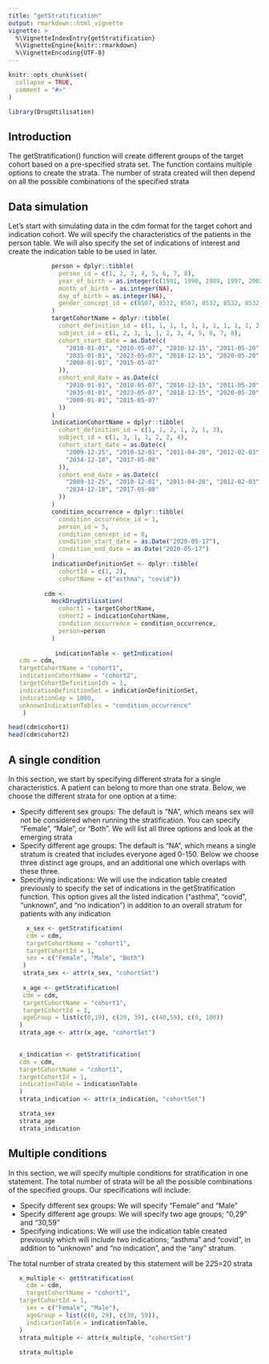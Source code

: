 ```yaml
---
title: "getStratification"
output: rmarkdown::html_vignette
vignette: >
  %\VignetteIndexEntry{getStratification}
  %\VignetteEngine{knitr::rmarkdown}
  %\VignetteEncoding{UTF-8}
---
```


```r
knitr::opts_chunk$set(
  collapse = TRUE,
  comment = "#>"
)
```

```r
library(DrugUtilisation)
```

## Introduction
The getStratification() function will create different groups of the target cohort based on a pre-specified strata set. The function contains multiple options to create the strata. The number of strata created will then depend on all the possible combinations of the specified strata

## Data simulation
Let's start with simulating data in the cdm format for the target cohort and indication cohort. We will specify the characteristics of the patients in the person table. We will also specify the set of indications of interest and create the indication table to be used in later.

```r
            person = dplyr::tibble(
              person_id = c(1, 2, 3, 4, 5, 6, 7, 8),
              year_of_birth = as.integer(c(1991, 1990, 1989, 1997, 2002, 1879, 1978, 2000)),
              month_of_birth = as.integer(NA),
              day_of_birth = as.integer(NA),
              gender_concept_id = c(8507, 8532, 8507, 8532, 8532, 8532, 8507, NA)
            )
            targetCohortName = dplyr::tibble(
              cohort_definition_id = c(1, 1, 1, 1, 1, 1, 1, 1, 1, 1, 2, 1),
              subject_id = c(1, 2, 3, 1, 1, 2, 3, 4, 5, 6, 7, 8),
              cohort_start_date = as.Date(c(
                "2010-01-01", "2010-05-07", "2010-12-15", "2011-05-20", "2012-02-03",
                "2035-01-01", "2023-05-07", "2018-12-15", "2020-05-20", "2030-02-03",
                "2000-01-01", "2015-05-07"
              )),
              cohort_end_date = as.Date(c(
                "2010-01-01", "2010-05-07", "2010-12-15", "2011-05-20", "2012-02-03",
                "2035-01-01", "2023-05-07", "2018-12-15", "2020-05-20", "2030-02-03",
                "2000-01-01", "2015-05-07"
              ))
            )
            indicationCohortName = dplyr::tibble(
              cohort_definition_id = c(1, 1, 2, 1, 2, 1, 3),
              subject_id = c(1, 3, 1, 1, 2, 2, 4),
              cohort_start_date = as.Date(c(
                "2009-12-25", "2010-12-01", "2011-04-20", "2012-02-03", "2010-05-08",
                "2034-12-18", "2017-05-08"
              )),
              cohort_end_date = as.Date(c(
                "2009-12-25", "2010-12-01", "2011-04-20", "2012-02-03", "2010-05-08",
                "2034-12-18", "2017-05-08"
              ))
            )
            condition_occurrence = dplyr::tibble(
              condition_occurrence_id = 1,
              person_id = 5,
              condition_concept_id = 8,
              condition_start_date = as.Date("2020-05-17"),
              condition_end_date = as.Date("2020-05-17")
            )  
            indicationDefinitionSet <- dplyr::tibble(
              cohortId = c(1, 2),
              cohortName = c("asthma", "covid"))
            
          cdm <-
            mockDrugUtilisation(
              cohort1 = targetCohortName,
              cohort2 = indicationCohortName,
              condition_occurrence = condition_occurrence,
              person=person
            )
          
             indicationTable <- getIndication(
   cdm = cdm,
   targetCohortName = "cohort1",
   indicationCohortName = "cohort2",
   targetCohortDefinitionIds = 1,
   indicationDefinitionSet = indicationDefinitionSet,
   indicationGap = 1000,
   unknownIndicationTables = "condition_occurrence"
    )

head(cdm$cohort1)
head(cdm$cohort2)
```

## A single condition
In this section, we start by specifying different strata for a single characteristics. A patient can belong to more than one strata. Below, we choose the different strata for one option at a time:

* Specify different sex groups: The default is "NA", which means sex will not be considered when running the stratification. You can specify "Female", "Male", or "Both". We will list all three options and look at the emerging strata
* Specify different age groups: The default is "NA", which means a single stratum is created that includes everyone aged 0-150. Below we choose three distinct age groups, and an additional one which overlaps with these three.
* Specifying indications: We will use the indication table created previously to specify the set of indications in the getStratification function. This option gives all the listed indication ("asthma", "covid", "unknown", and "no indication") in addition to an overall stratum for patients with any indication

```r

     x_sex <- getStratification(
     cdm = cdm,
     targetCohortName = "cohort1",
     targetCohortId = 1,
     sex = c("Female", "Male", "Both")
    )
    strata_sex <- attr(x_sex, "cohortSet")
          
    x_age <- getStratification(
    cdm = cdm,
    targetCohortName = "cohort1",
    targetCohortId = 1,
    ageGroup = list(c(0,19), c(20, 39), c(40,59), c(0, 100))
   )
   strata_age <- attr(x_age, "cohortSet")

   
   x_indication <- getStratification(
   cdm = cdm,
   targetCohortName = "cohort1",
   targetCohortId = 1,
   indicationTable = indicationTable
   )
   strata_indication <- attr(x_indication, "cohortSet")

   strata_sex
   strata_age
   strata_indication

```

## Multiple conditions
In this section, we will specify multiple conditions for stratification in one statement. The total number of strata will be all the possible combinations of the specified groups. Our specifications will include:

* Specify different sex groups: We will specify "Female" and "Male"
* Specify different age groups: We will specify two age groups; "0,29" and "30,59"
* Specifying indications: We will use the indication table created previously which will include two indications; "asthma" and "covid", in addition to "unknown" and "no indication", and the "any" stratum.

The total number of strata created by this statement will be 2*2*5=20 strata

```r
   x_multiple <- getStratification(
     cdm = cdm,
     targetCohortName = "cohort1",
   targetCohortId = 1,
     sex = c("Female", "Male"),
     ageGroup = list(c(0, 29), c(30, 59)),
     indicationTable = indicationTable,
   )
   strata_multiple <- attr(x_multiple, "cohortSet")
   
   strata_multiple

```

